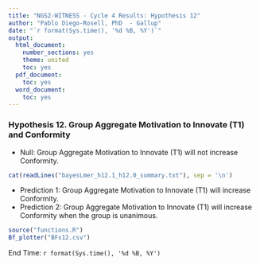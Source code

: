---
title: "NGS2-WITNESS - Cycle 4 Results: Hypothesis 12"
author: "Pablo Diego-Rosell, PhD  - Gallup"
date: "`r format(Sys.time(), '%d %B, %Y')`"
output:
  html_document:
    number_sections: yes
    theme: united
    toc: yes
  pdf_document:
    toc: yes
  word_document:
    toc: yes
---

### Hypothesis 12. Group Aggregate Motivation to Innovate (T1) and Conformity

- Null: Group Aggregate Motivation to Innovate (T1) will not increase Conformity.

```{r comment=''}
cat(readLines("bayesLmer_h12.1_h12.0_summary.txt"), sep = '\n')
```
- Prediction 1: Group Aggregate Motivation to Innovate (T1) will increase Conformity.
- Prediction 2: Group Aggregate Motivation to Innovate (T1) will increase Conformity when the group is unanimous. 

```{r, fig.hold='hold', out.width = "50%"}
source("functions.R")
Bf_plotter("BFs12.csv")
```
End Time: `r format(Sys.time(), '%d %B, %Y')`

<br />
<br />
<br />
